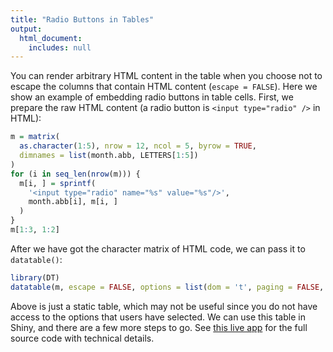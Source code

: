 ```yaml
---
title: "Radio Buttons in Tables"
output:
  html_document:
    includes: null
---
```


You can render arbitrary HTML content in the table when you choose not to escape the columns that contain HTML content (`escape = FALSE`). Here we show an example of embedding radio buttons in table cells. First, we prepare the raw HTML content (a radio button is `<input type="radio" />` in HTML):

```r
m = matrix(
  as.character(1:5), nrow = 12, ncol = 5, byrow = TRUE,
  dimnames = list(month.abb, LETTERS[1:5])
)
for (i in seq_len(nrow(m))) {
  m[i, ] = sprintf(
    '<input type="radio" name="%s" value="%s"/>',
    month.abb[i], m[i, ]
  )
}
m[1:3, 1:2]
```

After we have got the character matrix of HTML code, we can pass it to `datatable()`:

```r
library(DT)
datatable(m, escape = FALSE, options = list(dom = 't', paging = FALSE, ordering = FALSE))
```

Above is just a static table, which may not be useful since you do not have access to the options that users have selected. We can use this table in Shiny, and there are a few more steps to go. See [this live app](https://yihui.shinyapps.io/DT-radio) for the full source code with technical details.
